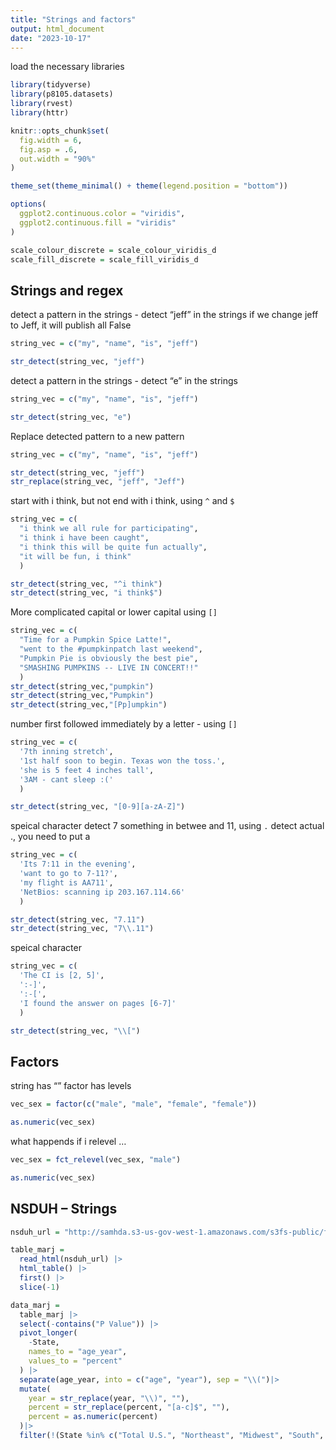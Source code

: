 ```yaml
---
title: "Strings and factors"
output: html_document
date: "2023-10-17"
---
```


load the necessary libraries

```r
library(tidyverse)
library(p8105.datasets)
library(rvest)
library(httr)

knitr::opts_chunk$set(
  fig.width = 6,
  fig.asp = .6,
  out.width = "90%"
)

theme_set(theme_minimal() + theme(legend.position = "bottom"))

options(
  ggplot2.continuous.color = "viridis",
  ggplot2.continuous.fill = "viridis"
)

scale_colour_discrete = scale_colour_viridis_d
scale_fill_discrete = scale_fill_viridis_d
```

## Strings and regex

detect a pattern in the strings - detect "jeff" in the strings
if we change jeff to Jeff, it will publish all False
```r
string_vec = c("my", "name", "is", "jeff")

str_detect(string_vec, "jeff")
```

detect a pattern in the strings - detect "e" in the strings
```r
string_vec = c("my", "name", "is", "jeff")

str_detect(string_vec, "e")
```

Replace detected pattern to a new pattern
```r
string_vec = c("my", "name", "is", "jeff")

str_detect(string_vec, "jeff")
str_replace(string_vec, "jeff", "Jeff")
```

start with i think, but not end with i think, using `^` and `$`
```r
string_vec = c(
  "i think we all rule for participating",
  "i think i have been caught",
  "i think this will be quite fun actually",
  "it will be fun, i think"
  )

str_detect(string_vec, "^i think")
str_detect(string_vec, "i think$")
```

More complicated
capital or lower capital using `[]`
```r
string_vec = c(
  "Time for a Pumpkin Spice Latte!",
  "went to the #pumpkinpatch last weekend",
  "Pumpkin Pie is obviously the best pie",
  "SMASHING PUMPKINS -- LIVE IN CONCERT!!"
  )
str_detect(string_vec,"pumpkin")
str_detect(string_vec,"Pumpkin")
str_detect(string_vec,"[Pp]umpkin")
```

number first followed immediately by a letter - using `[]`
```r
string_vec = c(
  '7th inning stretch',
  '1st half soon to begin. Texas won the toss.',
  'she is 5 feet 4 inches tall',
  '3AM - cant sleep :('
  )

str_detect(string_vec, "[0-9][a-zA-Z]")
```

speical character 
detect 7 something in betwee and 11, using `.`
detect actual ., you need to put a \
```r
string_vec = c(
  'Its 7:11 in the evening',
  'want to go to 7-11?',
  'my flight is AA711',
  'NetBios: scanning ip 203.167.114.66'
  )

str_detect(string_vec, "7.11")
str_detect(string_vec, "7\\.11")
```

speical character 
```r
string_vec = c(
  'The CI is [2, 5]',
  ':-]',
  ':-[',
  'I found the answer on pages [6-7]'
  )

str_detect(string_vec, "\\[")
```

## Factors
string has ""
factor has levels 
```r
vec_sex = factor(c("male", "male", "female", "female"))

as.numeric(vec_sex)
```

what happends if i relevel ...
```r
vec_sex = fct_relevel(vec_sex, "male")

as.numeric(vec_sex)
```

## NSDUH -- Strings

```r
nsduh_url = "http://samhda.s3-us-gov-west-1.amazonaws.com/s3fs-public/field-uploads/2k15StateFiles/NSDUHsaeShortTermCHG2015.htm"

table_marj = 
  read_html(nsduh_url) |> 
  html_table() |> 
  first() |>
  slice(-1)
```

```r
data_marj = 
  table_marj |>
  select(-contains("P Value")) |>
  pivot_longer(
    -State,
    names_to = "age_year",
    values_to = "percent"
  ) |>
  separate(age_year, into = c("age", "year"), sep = "\\(")|>
  mutate(
    year = str_replace(year, "\\)", ""),
    percent = str_replace(percent, "[a-c]$", ""),
    percent = as.numeric(percent)
  )|>
  filter(!(State %in% c("Total U.S.", "Northeast", "Midwest", "South", "West")))
```

```r

```












